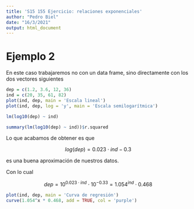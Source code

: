 ---
title: 'S15 155 Ejercicio: relaciones exponenciales'
author: "Pedro Biel"
date: "16/3/2021"
output: html_document
---

# Ejemplo 2

En este caso trabajaremos no con un data frame, sino directamente con los dos vectores siguientes

```{r}
dep = c(1.2, 3.6, 12, 36)
ind = c(20, 35, 61, 82)
plot(ind, dep, main = 'Escala lineal')
plot(ind, dep, log = 'y', main = 'Escala semilogarítmica')
```

```{r}
lm(log10(dep) ~ ind)
```

```{r}
summary(lm(log10(dep) ~ ind))$r.squared
```

Lo que acabamos de obtener es que

$$log(dep)=0.023⋅ind−0.3$$

es una buena aproximación de nuestros datos.

Con lo cual

$$dep=10^{0.023⋅ind}⋅10^{−0.33}=1.054^{ind}⋅0.468$$


```{r}
plot(ind, dep, main = 'Curva de regresión')
curve(1.054^x * 0.468, add = TRUE, col = 'purple')
```

